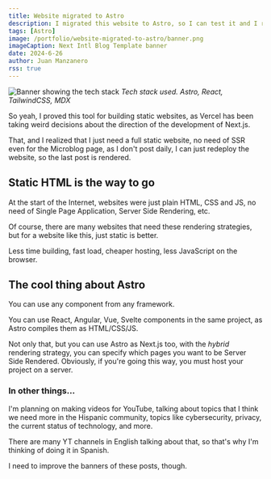 ```yaml
---
title: Website migrated to Astro
description: I migrated this website to Astro, so I can test it and I really like it the features of Astro.
tags: [Astro]
image: /portfolio/website-migrated-to-astro/banner.png
imageCaption: Next Intl Blog Template banner
date: 2024-6-26
author: Juan Manzanero
rss: true
---
```


![Banner showing the tech stack](@/assets/portfolio/website-migrated-to-astro/banner.png)
_Tech stack used. Astro, React, TailwindCSS, MDX_

So yeah, I proved this tool for building static websites, as Vercel has been taking weird decisions about the direction of the development of Next.js.

That, and I realized that I just need a full static website, no need of SSR even for the Microblog page, as I don't post daily, I can just redeploy the website, so the last post is rendered.

## Static HTML is the way to go

At the start of the Internet, websites were just plain HTML, CSS and JS, no need of Single Page Application, Server Side Rendering, etc.

Of course, there are many websites that need these rendering strategies, but for a website like this, just static is better.

Less time building, fast load, cheaper hosting, less JavaScript on the browser.

## The cool thing about Astro

You can use any component from any framework.

You can use React, Angular, Vue, Svelte components in the same project, as Astro compiles them as HTML/CSS/JS.

Not only that, but you can use Astro as Next.js too, with the *hybrid* rendering strategy, you can specify which pages you want to be Server Side Rendered. Obviously, if you're going this way, you must host your project on a server.

### In other things...

I'm planning on making videos for YouTube, talking about topics that I think we need more in the Hispanic community, topics like cybersecurity, privacy, the current status of technology, and more.

There are many YT channels in English talking about that, so that's why I'm thinking of doing it in Spanish.

I need to improve the banners of these posts, though.
